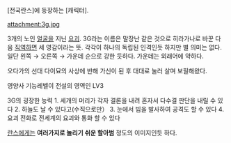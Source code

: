 [전국란스]에 등장하는 [캐릭터]. 

attachment:3g.jpg

3개의 노인 [[얼굴]]을 지닌 [[요괴]]. 3G라는 이름은 말장난 같은 것으로 히라가나로 바꾼 다음 [[직역]]하면 세 영감이라는 뜻. 각각이 하나의 독립된 인격인듯 하지만 별 의미는 없다. 일단 왼쪽 → 오른쪽 → 가운데 순으로 강한 듯하다. 가운데는 외래어에 약하다.

오다가의 선대 다이묘의 사상에 반해 가신이 된 후 대대로 눌러 살며 보필해왔다.

영양사 기능레벨이 전설의 영역인 LV3

3G의 굉장한 능력
1. 세개의 머리가 각자 결론을 내려 혼자서 다수결 판단을 내릴 수 있다
2. 하늘도 날 수 있다고(수직으로만）
3. 눈에서 빔을 발사하여 공격도 할 수 있다
4. 요괴 전화로 전세계의 요괴와 통화 할 수 있다

[[란스]]에게는 '''여러가지로 놀리기 쉬운 할아범''' 정도의 이미지인듯 하다.
